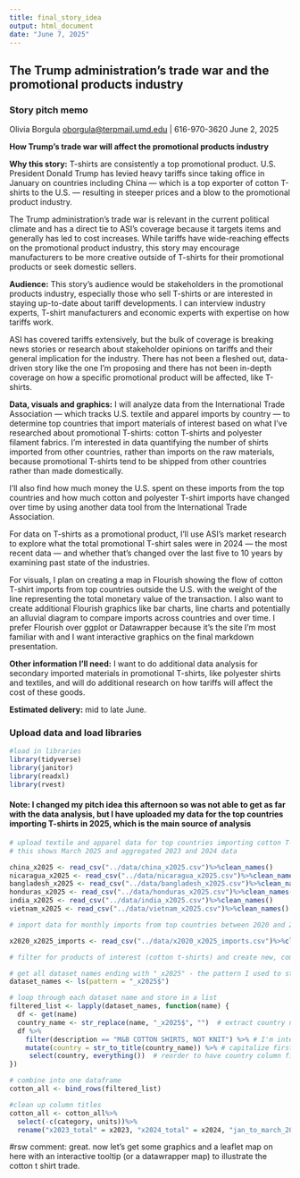 ```yaml
---
title: final_story_idea
output: html_document
date: "June 7, 2025"
---
```


## The Trump administration's trade war and the promotional products industry

### Story pitch memo

Olivia Borgula [oborgula\@terpmail.umd.edu](mailto:oborgula@terpmail.umd.edu){.email} \| 616-970-3620 June 2, 2025

<b>How Trump’s trade war will affect the promotional products industry</b>

<b>Why this story:</b> T-shirts are consistently a top promotional product. U.S. President Donald Trump has levied heavy tariffs since taking office in January on countries including China — which is a top exporter of cotton T-shirts to the U.S. — resulting in steeper prices and a blow to the promotional product industry.

The Trump administration’s trade war is relevant in the current political climate and has a direct tie to ASI’s coverage because it targets items and generally has led to cost increases. While tariffs have wide-reaching effects on the promotional product industry, this story may encourage manufacturers to be more creative outside of T-shirts for their promotional products or seek domestic sellers.

<b>Audience:</b> This story’s audience would be stakeholders in the promotional products industry, especially those who sell T-shirts or are interested in staying up-to-date about tariff developments. I can interview industry experts, T-shirt manufacturers and economic experts with expertise on how tariffs work.

ASI has covered tariffs extensively, but the bulk of coverage is breaking news stories or research about stakeholder opinions on tariffs and their general implication for the industry. There has not been a fleshed out, data-driven story like the one I’m proposing and there has not been in-depth coverage on how a specific promotional product will be affected, like T-shirts.

<b>Data, visuals and graphics:</b> I will analyze data from the International Trade Association — which tracks U.S. textile and apparel imports by country — to determine top countries that import materials of interest based on what I’ve researched about promotional T-shirts: cotton T-shirts and polyester filament fabrics. I’m interested in data quantifying the number of shirts imported from other countries, rather than imports on the raw materials, because promotional T-shirts tend to be shipped from other countries rather than made domestically.

I’ll also find how much money the U.S. spent on these imports from the top countries and how much cotton and polyester T-shirt imports have changed over time by using another data tool from the International Trade Association.

For data on T-shirts as a promotional product, I’ll use ASI’s market research to explore what the total promotional T-shirt sales were in 2024 — the most recent data — and whether that’s changed over the last five to 10 years by examining past state of the industries.

For visuals, I plan on creating a map in Flourish showing the flow of cotton T-shirt imports from top countries outside the U.S. with the weight of the line representing the total monetary value of the transaction. I also want to create additional Flourish graphics like bar charts, line charts and potentially an alluvial diagram to compare imports across countries and over time. I prefer Flourish over ggplot or Datawrapper because it’s the site I’m most familiar with and I want interactive graphics on the final markdown presentation.

<b>Other information I’ll need:</b> I want to do additional data analysis for secondary imported materials in promotional T-shirts, like polyester shirts and textiles, and will do additional research on how tariffs will affect the cost of these goods.

<b>Estimated delivery:</b> mid to late June.

### Upload data and load libraries

```r
#load in libraries 
library(tidyverse)
library(janitor)
library(readxl)
library(rvest)
```

#### Note: I changed my pitch idea this afternoon so was not able to get as far with the data analysis, but I have uploaded my data for the top countries importing T-shirts in 2025, which is the main source of analysis

```r
# upload textile and apparel data for top countries importing cotton T-shirts
# this shows March 2025 and aggregated 2023 and 2024 data

china_x2025 <- read_csv("../data/china_x2025.csv")%>%clean_names()  
nicaragua_x2025 <- read_csv("../data/nicaragua_x2025.csv")%>%clean_names()
bangladesh_x2025 <- read_csv("../data/bangladesh_x2025.csv")%>%clean_names()
honduras_x2025 <- read_csv("../data/honduras_x2025.csv")%>%clean_names()
india_x2025 <- read_csv("../data/india_x2025.csv")%>%clean_names()
vietnam_x2025 <- read_csv("../data/vietnam_x2025.csv")%>%clean_names()

# import data for monthly imports from top countries between 2020 and 2025

x2020_x2025_imports <- read_csv("../data/x2020_x2025_imports.csv")%>%clean_names()
```

```r
# filter for products of interest (cotton t-shirts) and create new, combined dataset for all countries 

# get all dataset names ending with "_x2025" - the pattern I used to store all files 
dataset_names <- ls(pattern = "_x2025$")

# loop through each dataset name and store in a list
filtered_list <- lapply(dataset_names, function(name) {
  df <- get(name)  
  country_name <- str_replace(name, "_x2025$", "")  # extract country name
  df %>%
    filter(description == "M&B COTTON SHIRTS, NOT KNIT") %>% # I'm interested in cotton shirts
    mutate(country = str_to_title(country_name)) %>% # capitalize first letter of each country
     select(country, everything())  # reorder to have country column first
})

# combine into one dataframe 
cotton_all <- bind_rows(filtered_list)

#clean up column titles 
cotton_all <- cotton_all%>%
  select(-c(category, units))%>%
  rename("x2023_total" = x2023, "x2024_total" = x2024, "jan_to_march_2025" = ytd_current_month_2025, "jan_to_march_2024" = ytd_current_month_2024)
```

#rsw comment: great. now let's get some graphics and a leaflet map on here with an interactive tooltip (or a datawrapper map) to illustrate the cotton t shirt trade.
